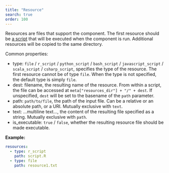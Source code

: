 ```yaml
---
title: "Resource"
search: true
order: 100
---
```


Resources are files that support the component. The first resource should be [a script](/guide/component/create-component.html#create-a-script) that will be executed when the component is run. Additional resources will be copied to the same directory.

Common properties:

 * type: `file` / `r_script` / `python_script` / `bash_script` / `javascript_script` / `scala_script` / `csharp_script`, specifies the type of the resource. The first resource cannot be of type `file`. When the type is not specified, the default type is simply `file`.
 * dest: filename, the resulting name of the resource.  From within a script, the file can be accessed at `meta["resources_dir"] + "/" + dest`. If unspecified, `dest` will be set to the basename of the `path` parameter.
 * path: `path/to/file`, the path of the input file. Can be a relative or an absolute path, or a URI. Mutually exclusive with `text`.
 * text: ...multiline text..., the content of the resulting file specified as a string. Mutually exclusive with `path`.
 * is_executable: `true` / `false`, whether the resulting resource file should be made executable.


**Example:**

```yaml
resources:
  - type: r_script
    path: script.R
  - type: file
    path: resource1.txt

```
